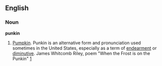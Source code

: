 ==English==
===Noun===
'''punkin'''
# [[Pumpkin]]. Punkin is an alternative form and pronunciation used sometimes in the United States, especially as a term of [[endearment]] or [[diminutive]]. James Whitcomb Riley, poem "When the Frost is on the Punkin" [http://www.bartleby.com/104/10.html]